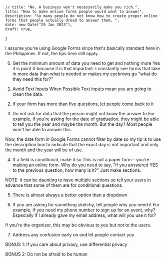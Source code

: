     // title: "No. A business won't necessarily make you rich.",
    title: "How to make online forms people would want to answer",
    description: "So many people do not know how to create proper online forms that people actually dread to answer them. ",
    date: new Date("29 Jan 2023"),
    draft: true,
}

I assume you're using Google Forms since that's basically standard here in the Philippines. If not, the tips here still apply.

0. Get the minimum amount of data you need to get and nothing more
Yes it is point 0 because it is that important. I constantly see forms that take in more data than what is needed or makes my eyebrows go "what do they need this for?"

1. Avoid Text Inputs When Possible
Text inputs mean you are going to clean the data.

2. If your form has more than five questions, let people come back to it

3. Do not ask for data that the person might not know the answer to
For example, if you're asking for the date of graduation, they might be able to tell you the year and maybe the month. But the day? Most people won't be able to answer this.

Now, the date form in Google Forms cannot filter by date so my tip is to use the description box to indicate that the exact day is not important and only the month and the year will be of use.

4. If a field is conditional, make it so
This is not a paper form - you're making an online form. Why do you need to say, "If you answered YES to the previous question, how many is it?" Just make sections.

NOTE: It can be daunting to have multiple sections so tell your users in advance that some of them are for conditional questions.

5. There is almost always a better option than a dropdown

6. If you are asking for something sketchy, tell people why you need it
For example, if you need my phone number to sign up for an event, why? Especially if I already gave my email address, what will you use it for?

If you're the organizer, this may be obvious to you but not to the users.

7. Address any confusion early on and let people contact you

BONUS 1: If you care about privacy, use differential privacy

BONUS 2: Do not be afraid to be human

